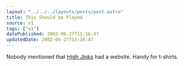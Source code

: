 ```yaml
---
layout: "../../../layouts/posts/post.astro"
title: This Should be Played
source: v1
tags: ["v1"]
datePublished: 2002-06-27T11:16:47
updatedDate: 2002-06-27T11:16:47
---
```


Nobody mentioned that [High Jinks][1] had a website. Handy for t-shirts.

[1]: http://www.high-jinks.com/ "High Jinks: skate/clothes shop in Carnaby Street and Covent Garden"
